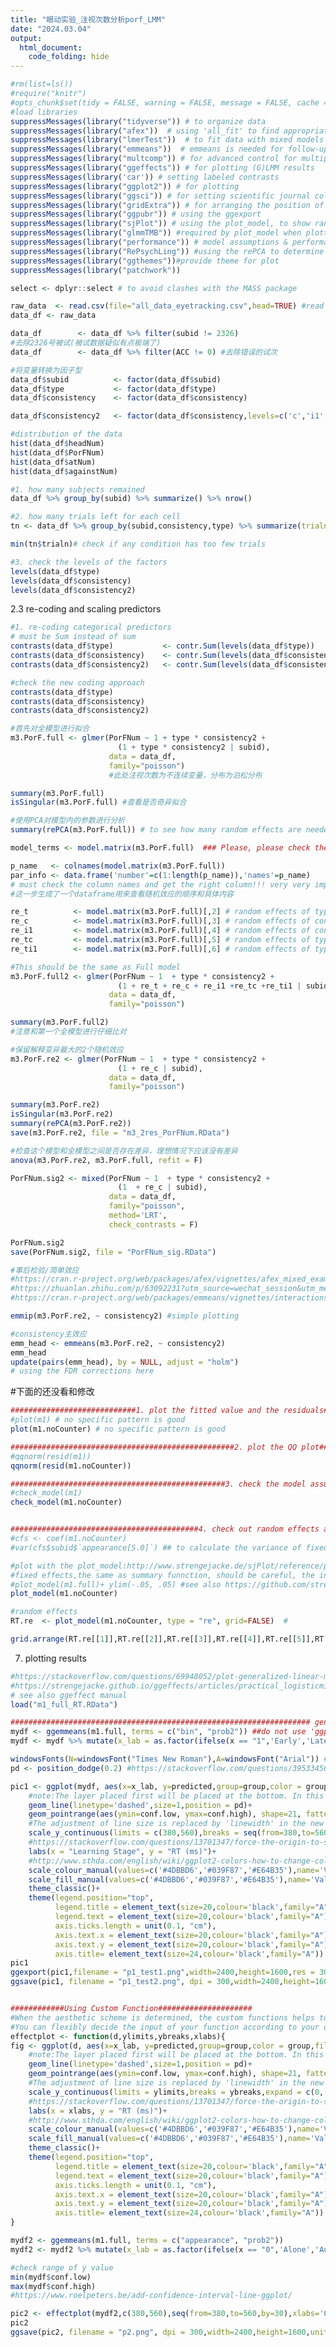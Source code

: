 ---
title: "眼动实验_注视次数分析porf_LMM"
date: "2024.03.04"
output:
  html_document:
    code_folding: hide
---

```{r setup, include=FALSE}

#rm(list=ls())
#require("knitr") 
#opts_chunk$set(tidy = FALSE, warning = FALSE, message = FALSE, cache = FALSE)
#load libraries
suppressMessages(library("tidyverse")) # to organize data
suppressMessages(library("afex"))  # using 'all_fit' to find appropriate optimizer; and 'mixed' for significance test
suppressMessages(library("lmerTest"))  # to fit data with mixed models
suppressMessages(library("emmeans"))  # emmeans is needed for follow-up tests 
suppressMessages(library("multcomp")) # for advanced control for multiple testing/Type 1 errors. using 'update' for post-hoc comp
suppressMessages(library("ggeffects")) # for plotting (G)LMM results
suppressMessages(library('car')) # setting labeled contrasts
suppressMessages(library("ggplot2")) # for plotting
suppressMessages(library("ggsci")) # for setting scientific journal color palettes 
suppressMessages(library("gridExtra")) # for arranging the position of figures
suppressMessages(library("ggpubr")) # using the ggexport
suppressMessages(library("sjPlot")) # using the plot_model, to show random and fixed effects.
suppressMessages(library("glmmTMB")) #required by plot_model when plotting random effects
suppressMessages(library("performance")) # model assumptions & performance, to use check_model for model assumptions
suppressMessages(library("RePsychLing")) #using the rePCA to determine redundant random effects
suppressMessages(library("ggthemes"))#provide theme for plot
suppressMessages(library("patchwork")) 

select <- dplyr::select # to avoid clashes with the MASS package

```


```{r loaddata}

raw_data  <- read.csv(file="all_data_eyetracking.csv",head=TRUE) #read data
data_df <- raw_data

```


```{r data cleaning}

data_df        <- data_df %>% filter(subid != 2326)
#去除2326号被试(被试数据疑似有点极端了)
data_df        <- data_df %>% filter(ACC != 0) #去除错误的试次

#将变量转换为因子型
data_df$subid          <- factor(data_df$subid)
data_df$type           <- factor(data_df$type)
data_df$consistency    <- factor(data_df$consistency)

data_df$consistency2   <- factor(data_df$consistency,levels=c('c','i1','i2')) #reorder the levels; consistency2 was computed to avoid errors in emmeans package.

#distribution of the data
hist(data_df$headNum)
hist(data_df$PorFNum)
hist(data_df$atNum)
hist(data_df$againstNum)

```


```{r desrciping data}

#1. how many subjects remained
data_df %>% group_by(subid) %>% summarize() %>% nrow()

#2. how many trials left for each cell
tn <- data_df %>% group_by(subid,consistency,type) %>% summarize(trialn=length(subid)) %>% ungroup()

min(tn$trialn)# check if any condition has too few trials

#3. check the levels of the factors
levels(data_df$type)
levels(data_df$consistency)
levels(data_df$consistency2)

```

2.3 re-coding and scaling predictors
```{r recoding and scaling}

#1. re-coding categorical predictors
# must be Sum instead of sum
contrasts(data_df$type)           <- contr.Sum(levels(data_df$type)) 
contrasts(data_df$consistency)    <- contr.Sum(levels(data_df$consistency))
contrasts(data_df$consistency2)   <- contr.Sum(levels(data_df$consistency2))

#check the new coding approach
contrasts(data_df$type)
contrasts(data_df$consistency)
contrasts(data_df$consistency2)

```


```{r full model}

#首先对全模型进行拟合
m3.PorF.full <- glmer(PorFNum ~ 1 + type * consistency2 + 
                        (1 + type * consistency2 | subid), 
                      data = data_df,
                      family="poisson")
                      #此处注视次数为不连续变量，分布为泊松分布

summary(m3.PorF.full)
isSingular(m3.PorF.full) #查看是否奇异拟合

```
```{r rePCA1}

#使用PCA对模型内的参数进行分析
summary(rePCA(m3.PorF.full)) # to see how many random effects are needed. It seems 3 is good enough, not the full 6

model_terms <- model.matrix(m3.PorF.full)  ### Please, please check the model_terms very very carefully. #see also:  https://rpubs.com/Reinhold/22193 and https://rpubs.com/yjunechoe/correlationsLMEM

p_name   <- colnames(model.matrix(m3.PorF.full)) 
par_info <- data.frame('number'=c(1:length(p_name)),'names'=p_name)  
# must check the column names and get the right column!!! very very important.
#这一步生成了一个dataframe用来查看随机效应的顺序和具体内容

```
```{r full model2}

re_t          <- model.matrix(m3.PorF.full)[,2] # random effects of type
re_c          <- model.matrix(m3.PorF.full)[,3] # random effects of consisc
re_i1         <- model.matrix(m3.PorF.full)[,4] # random effects of consisi1
re_tc         <- model.matrix(m3.PorF.full)[,5] # random effects of type:c
re_ti1        <- model.matrix(m3.PorF.full)[,6] # random effects of type:i1

#This should be the same as Full model
m3.PorF.full2 <- glmer(PorFNum ~ 1  + type * consistency2 +
                        (1 + re_t + re_c + re_i1 +re_tc +re_ti1 | subid), 
                      data = data_df,
                      family="poisson")

summary(m3.PorF.full2)
#注意和第一个全模型进行仔细比对

```

```{r re2 model}

#保留解释变异最大的2个随机效应
m3.PorF.re2 <- glmer(PorFNum ~ 1  + type * consistency2 +
                        (1 + re_c | subid), 
                      data = data_df,
                      family="poisson")

summary(m3.PorF.re2)
isSingular(m3.PorF.re2)
summary(rePCA(m3.PorF.re2))
save(m3.PorF.re2, file = "m3_2res_PorFNum.RData")

```


```{r test}

#检查这个模型和全模型之间是否存在差异，理想情况下应该没有差异
anova(m3.PorF.re2, m3.PorF.full, refit = F)

```


```{r sig test}

PorFNum.sig2 <- mixed(PorFNum ~ 1  + type * consistency2 +
                        (1  + re_c | subid), 
                      data = data_df,
                      family="poisson",
                      method='LRT',
                      check_contrasts = F)

PorFNum.sig2
save(PorFNum.sig2, file = "PorFNum_sig.RData")

```


```{r post-hoc comparisons}

#事后检验/简单效应
#https://cran.r-project.org/web/packages/afex/vignettes/afex_mixed_example.html
#https://zhuanlan.zhihu.com/p/63092231?utm_source=wechat_session&utm_medium=social&utm_oi=669244116261539840&s_r=0
#https://cran.r-project.org/web/packages/emmeans/vignettes/interactions.html

emmip(m3.PorF.re2, ~ consistency2) #simple plotting

#consistency主效应
emm_head <- emmeans(m3.PorF.re2, ~ consistency2)
emm_head
update(pairs(emm_head), by = NULL, adjust = "holm") 
# using the FDR corrections here

```

#下面的还没看和修改
```{r model diagnoses,, fig.height = 6, fig.width = 10}

############################1. plot the fitted value and the residuals#################################################
#plot(m1) # no specific pattern is good
plot(m1.noCounter) # no specific pattern is good

##################################################2. plot the QQ plot#################################################
#qqnorm(resid(m1))
qqnorm(resid(m1.noCounter))

################################################3. check the model assumptions in one line#########################################
#check_model(m1)
check_model(m1.noCounter)


##########################################4. check out random effects and plot them##############################################
#cfs <- coef(m1.noCounter)
#var(cfs$subid$`appearance[S.0]`) ## to calculate the variance of fixed effects (should be 0), just as an example here, can do for others

#plot with the plot_model:http://www.strengejacke.de/sjPlot/reference/plot_model.html
#fixed effects,the same as summary funnction, should be careful, the interpretation of these effects depends on your coding scheme!!!
#plot_model(m1.full)+ ylim(-.05, .05) #see also https://github.com/strengejacke/sjPlot/issues/440
plot_model(m1.noCounter)

#random effects
RT.re  <- plot_model(m1.noCounter, type = "re", grid=FALSE)  #

grid.arrange(RT.re[[1]],RT.re[[2]],RT.re[[3]],RT.re[[4]],RT.re[[5]],RT.re[[6]],nrow=2,ncol=3)


```



7. plotting results
```{r sig plotting results}
#https://stackoverflow.com/questions/69948052/plot-generalized-linear-mixed-models-glmms-mixture-of-categorical-and-numeric
#https://strengejacke.github.io/ggeffects/articles/practical_logisticmixedmodel.html
# see also ggeffect manual
load("m1_full_RT.RData")

################################################################### generating the marginal effects####################################################
mydf <- ggemmeans(m1.full, terms = c("bin", "prob2")) ##do not use 'ggpredict', otherwise, do not consistent with post-hoc comparisions, see also https://strengejacke.github.io/ggeffects/articles/technical_differencepredictemmeans.html
mydf <- mydf %>% mutate(x_lab = as.factor(ifelse(x == "1",'Early','Late')))

windowsFonts(N=windowsFont("Times New Roman"),A=windowsFont("Arial")) #Custom Fonts
pd <- position_dodge(0.2) #https://stackoverflow.com/questions/39533456/how-to-jitter-both-geom-line-and-geom-point-by-the-same-magnitude

pic1 <- ggplot(mydf, aes(x=x_lab, y=predicted,group=group,color = group,fill=group)) +
    #note:The layer placed first will be placed at the bottom. In this case,the line will be covered by points.  
    geom_line(linetype='dashed',size=1,position = pd)+
    geom_pointrange(aes(ymin=conf.low, ymax=conf.high), shape=21, fatten = 5, size = 1.5,position = pd)+
    #The adjustment of line size is replaced by 'linewidth' in the new version of ggplot
    scale_y_continuous(limits = c(380,560),breaks = seq(from=380,to=560,by=30),expand = c(0, 0))+
    #https://stackoverflow.com/questions/13701347/force-the-origin-to-start-at-0
    labs(x = "Learning Stage", y = "RT (ms)")+
    #http://www.sthda.com/english/wiki/ggplot2-colors-how-to-change-colors-automatically-and-manually
    scale_colour_manual(values=c('#4DBBD6','#039F87','#E64B35'),name='Validity',labels=c('high', 'medium','low'))+
    scale_fill_manual(values=c('#4DBBD6','#039F87','#E64B35'),name='Validity',labels=c('high', 'medium','low'))+
    theme_classic()+
    theme(legend.position="top",
          legend.title = element_text(size=20,colour='black',family="A"),
          legend.text = element_text(size=20,colour='black',family="A"),
          axis.ticks.length = unit(0.1, "cm"),
          axis.text.x = element_text(size=20,colour='black',family="A"),
          axis.text.y = element_text(size=20,colour='black',family="A"),
          axis.title= element_text(size=24,colour='black',family="A"))
pic1
ggexport(pic1,filename = "p1_test1.png",width=2400,height=1600,res = 300)
ggsave(pic1, filename = "p1_test2.png", dpi = 300,width=2400,height=1600,units = "px")#same as above, but export pic with better anti-aliasing effect


############Using Custom Function#####################
#When the aesthetic scheme is determined, the custom functions helps to plot different data more easily
#You can flexibly decide the input of your function according to your own needs(The input is the parameter you may want to modify)
effectplot <- function(d,ylimits,ybreaks,xlabs){
fig <- ggplot(d, aes(x=x_lab, y=predicted,group=group,color = group,fill=group)) +
    #note:The layer placed first will be placed at the bottom. In this case,the line will be covered by points.  
    geom_line(linetype='dashed',size=1,position = pd)+
    geom_pointrange(aes(ymin=conf.low, ymax=conf.high), shape=21, fatten = 5, size = 1.5,position = pd)+
    #The adjustment of line size is replaced by 'linewidth' in the new version of ggplot
    scale_y_continuous(limits = ylimits,breaks = ybreaks,expand = c(0, 0))+
    #https://stackoverflow.com/questions/13701347/force-the-origin-to-start-at-0
    labs(x = xlabs, y = "RT (ms)")+
    #http://www.sthda.com/english/wiki/ggplot2-colors-how-to-change-colors-automatically-and-manually
    scale_colour_manual(values=c('#4DBBD6','#039F87','#E64B35'),name='Validity',labels=c('high', 'medium','low'))+
    scale_fill_manual(values=c('#4DBBD6','#039F87','#E64B35'),name='Validity',labels=c('high', 'medium','low'))+
    theme_classic()+
    theme(legend.position="top",
          legend.title = element_text(size=20,colour='black',family="A"),
          legend.text = element_text(size=20,colour='black',family="A"),
          axis.ticks.length = unit(0.1, "cm"),
          axis.text.x = element_text(size=20,colour='black',family="A"),
          axis.text.y = element_text(size=20,colour='black',family="A"),
          axis.title= element_text(size=24,colour='black',family="A"))
}

mydf2 <- ggemmeans(m1.full, terms = c("appearance", "prob2"))
mydf2 <- mydf2 %>% mutate(x_lab = as.factor(ifelse(x == "0",'Alone','Audience')))

#check range of y value
min(mydf$conf.low)
max(mydf$conf.high)
#https://www.roelpeters.be/add-confidence-interval-line-ggplot/

pic2 <- effectplot(mydf2,c(380,560),seq(from=380,to=560,by=30),xlabs='Context')
pic2
ggsave(pic2, filename = "p2.png", dpi = 300,width=2400,height=1600,units = "px")


```

